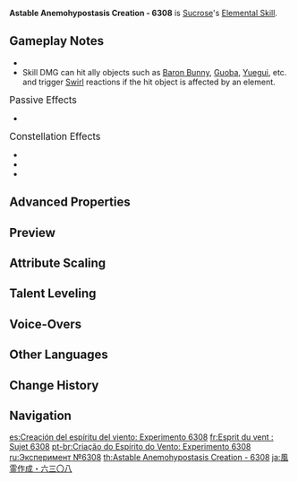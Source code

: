 {{Talent Infobox
|image         = Talent Astable Anemohypostasis Creation - 6308.png
|character     = Sucrose
|type          = Elemental Skill
|info          = Creates a small [[Vacuum Field|Wind Spirit]] that pulls opponents and objects towards its location, launches opponents within its [[AoE]], and deals {{Color|Anemo DMG}}.
|particles     = 4
|CD            = 15s
|utility1      = Vacuum Field
|utility2      = AoE
|attr1         = Skill DMG
|value1        = 211–449%
|scale_att1    = ATK
}}
{{Description|This is a little embarrassing, but though the elemental lifeforms birthed through this procedure dissipate very rapidly, they are incredibly useful when adventuring. Even failed experiments can have practical applications.}}
'''Astable Anemohypostasis Creation - 6308''' is [[Sucrose]]'s [[Elemental Skill]].

==Gameplay Notes==
* {{TalentNote|particles|4}}
* Skill DMG can hit ally objects such as [[Baron Bunny]], [[Guoba Attack|Guoba]], [[Yuegui]], etc. and trigger [[Swirl]] reactions if the hit object is affected by an element.

;<big>Passive Effects</big>
* {{TalentNote|character=Sucrose|talent=Astable Anemohypostasis Creation - 6308|ascension|2|Mollis Favonius}}

;<big>Constellation Effects</big>
* {{TalentNote|constellation|1|Clustered Vacuum Field}}
* {{TalentNote|constellation|3|Flawless Alchemistress}}
* {{TalentNote|constellation|4|Alchemania}}

==Advanced Properties==
{{Advanced Properties
|title   = Skill DMG (Normal)
|gu      = 1U
|icdtag  = none
|poise   = 150
|impulse = 7

|title2   = Skill DMG (Against Ally Objects)
|gu2      = 2U
|icdtag2  = none
|poise2   = —
|impulse2 = —
}}

==Preview==
{{Preview
|file=Astable Anemohypostasis Creation - 6308 Preview
}}
{{clr}}

==Attribute Scaling==
{{Talent Scaling
|talentType=Elemental Skill
|levels=13
|order=skilldmg,cd
|titles=Skill DMG (%),CD
|skilldmg_1=211.2
|skilldmg_2=227.04
|skilldmg_3=242.88
|skilldmg_4=264
|skilldmg_5=279.84
|skilldmg_6=295.68
|skilldmg_7=316.8
|skilldmg_8=337.92
|skilldmg_9=359.04
|skilldmg_10=380.16
|skilldmg_11=401.28
|skilldmg_12=422.4
|skilldmg_13=448.8
|cd=15s
}}

==Talent Leveling==
{{Talent Upgrade|Sucrose}}

==Voice-Overs==
{{Talent VO}}

==Other Languages==
{{Other Languages
|en      = Astable Anemohypostasis Creation - 6308
|zhs     = 风灵作成・陆叁零捌
|zhs_rm  = Fēnglíng Zuòchéng - Liùsānlíngbā
|zht     = 風靈作成・陸參零捌
|zht_rm  = Fēnglíng Zuòchéng - Liùsānlíngbā
|zh_tl   = Wind Spirit Help: 6308
|zh_note = {{zh|陆叁零捌|rm=liùsānlíngbā|tl=6308}} uses the {{w|Chinese_numerals#Standard_numbers|banker anti-fraud numerals}} instead of the normal numeral system which would be {{zh|六三零八|rm=liùsānlíngbā|tl=6308.}}
|ja      = 風霊作成・六三〇八
|ja_rm   = Fuurei Sakusei - Roku-san-rei-hachi{{Assumed}}
|ja_tl   = Wind Spirit Creation - 6308
|ko      = 풍령 작성・육삼공팔
|ko_rm   = Pungryeong Jakseong - Yuksam'gongpal
|ko_tl   = Wind Spirit Creation - 6308
|es      = Creación del espíritu del viento: Experimento 6308
|es_tl   = Creation of Wind Spirit: Experiment 6308
|fr      = Esprit du vent : Sujet 6308
|fr_tl   = Wind Spirit: Subject 6308
|ru      = Эксперимент №{{tt|6308|Шесть тысяч триста восемь}}
|ru_tl   = Experiment No. 6308
|th      = Astable Anemohypostasis Creation - 6308
|vi      = Gió Thần Sáng Tạo 6308
|vi_tl   = Creative Wind Spirit 6308
|de      = Windseelenschaffung – Experiment 6308
|de_tl   = Wind Soul Creation - Experiment 6308
|id      = Astable Anemohypostasis Creation - 6308
|pt      = Criação do Espírito do Vento: Experimento 6308
|pt_tl   = Wind Spirit Creation: Experiment 6308
|tr      = Dengesiz Rüzgar Hipostazı - Denek 6308
|tr_tl   = 
|it      = Creazione Anemoipostasi astabile n. 6308
|it_tl   = Creation Anemo Hypostasis Astable n. 6308
}}

==Change History==
{{Change History|1.0}}

==Navigation==
{{Talent Navbox|Sucrose}}

[[es:Creación del espíritu del viento: Experimento 6308]]
[[fr:Esprit du vent : Sujet 6308]]
[[pt-br:Criação do Espírito do Vento: Experimento 6308]]
[[ru:Эксперимент №6308]]
[[th:Astable Anemohypostasis Creation - 6308]]
[[ja:風霊作成・六三〇八]]